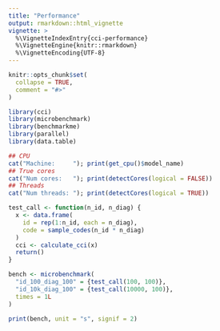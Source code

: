 ```yaml
---
title: "Performance"
output: rmarkdown::html_vignette
vignette: >
  %\VignetteIndexEntry{cci-performance}
  %\VignetteEngine{knitr::rmarkdown}
  %\VignetteEncoding{UTF-8}
---
```


```r
knitr::opts_chunk$set(
  collapse = TRUE,
  comment = "#>"
)
```

```r
library(cci)
library(microbenchmark)
library(benchmarkme)
library(parallel)
library(data.table)
```

```r
## CPU
cat("Machine:     "); print(get_cpu()$model_name)
## True cores
cat("Num cores:   "); print(detectCores(logical = FALSE))
## Threads
cat("Num threads: "); print(detectCores(logical = TRUE))
```

```r
test_call <- function(n_id, n_diag) {
  x <- data.frame(
    id = rep(1:n_id, each = n_diag),
    code = sample_codes(n_id * n_diag)
  )
  cci <- calculate_cci(x)
  return()
}

bench <- microbenchmark(
  "id_100_diag_100" = {test_call(100, 100)},
  "id_10k_diag_100" = {test_call(10000, 100)},
  times = 1L
)

print(bench, unit = "s", signif = 2)
```

